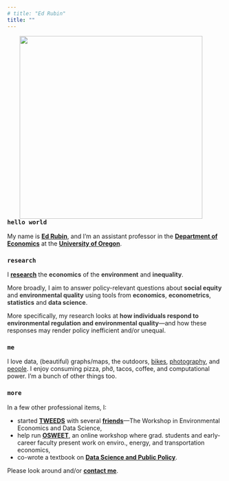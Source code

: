 ```yaml
---
# title: "Ed Rubin"
title: ""
---
```


<!-- <img align="right" src="Photos/edFormal2Tall.jpg" width = "300"> -->
<img align="right" src="Photos/ed-hat.png" width = "425" HSPACE = "50">

<!-- <font color="#18BC9C"><h3>
Assistant Professor of Economics
<br>
University of Oregon
</h3></font>
 -->
<!-- <br> -->
<!-- <br> -->
<!-- <br> -->
<!-- <br> -->

<h3>`hello world`</h3>

My name is [**Ed Rubin**](bio.html), and I'm an assistant professor in the [**Department of Economics**](https://economics.uoregon.edu) at the [**University of Oregon**](https://www.uoregon.edu).

<h3>`research`</h3>

I [**research**](research.html) the <b><font color="#333333">economics</font></b> of the <b><font color="#333333">environment</font></b> and <b><font color="#333333">inequality</font></b>.

More broadly, I aim to answer policy-relevant questions about <b><font color="#333333">social equity</font></b> and <b><font color="333333">environmental quality</font></b> using tools from <b><font color="#333333">economics</font></b>, <b><font color="#333333">econometrics</font></b>, <b><font color="#333333">statistics</font></b> and <b><font color="#333333">data science</font></b>.

More specifically, my research looks at <b><font color="#333333">how individuals respond to environmental regulation and environmental quality</font></b>—and how these responses may render policy inefficient and/or unequal.

<h3>`me`</h3>

I love data, (beautiful) graphs/maps, the outdoors, [bikes](https://www.instagram.com/p/CRyaIAwnwFV/?utm_source=ig_web_copy_link), [photography](https://www.instagram.com/edwardarubin/), and [people](https://www.instagram.com/p/CdCiAtbNNSQ/?utm_source=ig_web_copy_link). I enjoy consuming pizza, phở, tacos, coffee, and computational power. I'm a bunch of other things too.

<h3>`more`</h3>

In a few other professional items, I:

- started [**TWEEDS**](https://tweeds.io) with several [**friends**](https://tweeds.io/about/)—The Workshop in Environmental Economics and Data Science,
- help run [**OSWEET**](https://edrub.in/osweet.html), an online workshop where grad. students and early-career faculty present work on enviro., energy, and transportation economics,
- co-wrote a textbook on [**Data Science and Public Policy**](https://link.springer.com/book/10.1007/978-3-030-71352-2).

Please look around and/or [**contact me**](contact.html).
<!-- Calendly link widget begin -->
<!-- <link href="https://assets.calendly.com/assets/external/widget.css" rel="stylesheet">
<script src="https://assets.calendly.com/assets/external/widget.js" type="text/javascript"></script>You can also
<a href="" onclick="Calendly.showPopupWidget('https://calendly.com/edwardarubin');return false;">schedule a meeting in office hours</a>.
 --><!-- Calendly link widget end -->
